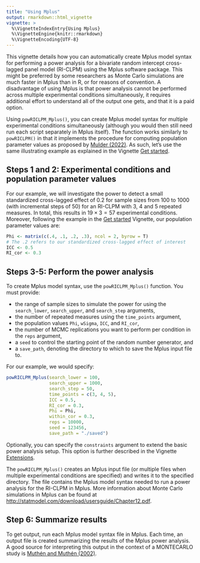 ---
title: "Using Mplus"
output: rmarkdown::html_vignette
vignette: >
  %\VignetteIndexEntry{Using Mplus}
  %\VignetteEngine{knitr::rmarkdown}
  %\VignetteEncoding{UTF-8}
---
This vignette details how you can automatically create Mplus model syntax for performing a power analysis for a bivariate random intercept cross-lagged panel model (RI-CLPM) using the Mplus software package. This might be preferred by some researchers as Monte Carlo simulations are much faster in Mplus than in R, or for reasons of convention. A disadvantage of using Mplus is that power analysis cannot be performed across multiple experimental conditions simultaneously, it requires additional effort to understand all of the output one gets, and that it is a paid option.

Using `powRICLPM_Mplus()`, you can create Mplus model syntax for multiple experimental conditions simultaneously (although you would then still need run each script separately in Mplus itself). The function works similarly to `powRICLPM()` in that it implements the procedure for computing population parameter values as proposed by [Mulder (2022)](https://doi.org/10.1080/10705511.2022.2122467). As such, let's use the same illustrating example as explained in the Vignette [Get started](https://jeroendmulder.github.io/powRICLPM/articles/start.html). 

## Steps 1 and 2: Experimental conditions and population parameter values  
For our example, we will investigate the power to detect a small standardized cross-lagged effect of $0.2$ for sample sizes from 100 to 1000 (with incremental steps of 50) for an RI-CLPM with 3, 4 and 5 repeated measures. In total, this results in $19 \times 3 = 57$ experimental conditions. Moreover, following the example in the [Get started](https://jeroendmulder.github.io/powRICLPM/articles/start.html) Vignette, our population parameter values are:

```{r preparation, eval = FALSE}
Phi <- matrix(c(.4, .1, .2, .3), ncol = 2, byrow = T) 
# The .2 refers to our standardized cross-lagged effect of interest
ICC <- 0.5
RI_cor <- 0.3
```

## Steps 3-5: Perform the power analysis
To create Mplus model syntax, use the `powRICLPM_Mplus()` function. You must provide:

- the range of sample sizes to simulate the power for using the `search_lower`, `search_upper`, and `search_step` arguments,
- the number of repeated measures using the `time_points` argument, 
- the population values `Phi`, `wSigma`, `ICC`, and `RI_cor`,
- the number of MCMC replications you want to perform per condition in the `reps` argument,
- a `seed` to control the starting point of the random number generator, and
- a `save_path`, denoting the directory to which to save the Mplus input file to. 

For our example, we would specify:

```{r analysis, eval = F}
powRICLPM_Mplus(search_lower = 100,
                search_upper = 1000,
                search_step = 50,
                time_points = c(3, 4, 5),
                ICC = 0.5,
                RI_cor = 0.3,
                Phi = Phi,
                within_cor = 0.3,
                reps = 10000,
                seed = 123456,
                save_path = "./saved")
```

Optionally, you can specify the `constraints` argument to extend the basic power analysis setup. This option is further described in the Vignette [Extensions](https://jeroendmulder.github.io/powRICLPM/articles/extensions.html). 

The `powRICLPM_Mplus()` creates an Mplus input file (or multiple files when multiple experimental conditions are specified) and writes it to the specified directory. The file contains the Mplus model syntax needed to run a power analysis for the RI-CLPM in Mplus. More information about Monte Carlo simulations in Mplus can be found at [http://statmodel.com/download/usersguide/Chapter12.pdf](http://statmodel.com/download/usersguide/Chapter12.pdf).

## Step 6: Summarize results
To get output, run each Mplus model syntax file in Mplus. Each time, an output file is created summarizing the results of the Mplus power analysis. A good source for interpreting this output in the context of a MONTECARLO study is [Muthén and Muthén (2002)](https://doi.org/10.1207/S15328007SEM0904_8).
